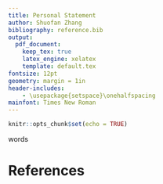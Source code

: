 ```yaml
---
title: Personal Statement
author: Shuofan Zhang
bibliography: reference.bib
output:
  pdf_document:
    keep_tex: true
    latex_engine: xelatex
    template: default.tex
fontsize: 12pt
geometry: margin = 1in
header-includes:
    - \usepackage{setspace}\onehalfspacing
mainfont: Times New Roman
---
```


```r
knitr::opts_chunk$set(echo = TRUE)
```

words

<!-- Footnotes --> 
[^1]: The Econometric Game is hosted by the University of Amsterdam. See <http://econometricgame.nl/>



# References





